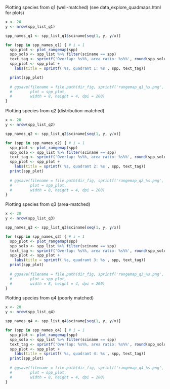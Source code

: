 Plotting species from q1 (well-matched) (see data_explore_quadmaps.html for plots)

```r

x <- 20
y <- nrow(spp_list_q1)

spp_names_q1 <- spp_list_q1$sciname[seq(1, y, y/x)]

for (spp in spp_names_q1) { # i = 1
  spp_plot <- plot_rangemap(spp)
  spp_solo <- spp_list %>% filter(sciname == spp)
  text_tag <- sprintf('Overlap: %s%%, area ratio: %s%%', round(spp_solo$sm_perc, 1), round(spp_solo$area_ratio, 1))
  spp_plot <- spp_plot +
    labs(title = sprintf('%s, quadrant 1: %s', spp, text_tag))

  print(spp_plot)
  
  # ggsave(filename = file.path(dir_fig, sprintf('rangemap_q1_%s.png', str_replace(tolower(spp), ' ', '_'))),
  #        plot = spp_plot, 
  #        width = 8, height = 4, dpi = 200)
}

```

Plotting species from q2 (distribution-matched)
```r

x <- 20
y <- nrow(spp_list_q2)

spp_names_q2 <- spp_list_q2$sciname[seq(1, y, y/x)]

for (spp in spp_names_q2) { # i = 1
  spp_plot <- plot_rangemap(spp)
  spp_solo <- spp_list %>% filter(sciname == spp)
  text_tag <- sprintf('Overlap: %s%%, area ratio: %s%%', round(spp_solo$sm_perc, 1), round(spp_solo$area_ratio, 1))
  spp_plot <- spp_plot +
    labs(title = sprintf('%s, quadrant 2: %s', spp, text_tag))
  print(spp_plot)
  
  # ggsave(filename = file.path(dir_fig, sprintf('rangemap_q2_%s.png', str_replace(tolower(spp), ' ', '_'))),
  #        plot = spp_plot, 
  #        width = 8, height = 4, dpi = 200)
}


```


Plotting species from q3 (area-matched)
```r

x <- 20
y <- nrow(spp_list_q3)

spp_names_q3 <- spp_list_q3$sciname[seq(1, y, y/x)]

for (spp in spp_names_q3) { # i = 1
  spp_plot <- plot_rangemap(spp)
  spp_solo <- spp_list %>% filter(sciname == spp)
  text_tag <- sprintf('Overlap: %s%%, area ratio: %s%%', round(spp_solo$sm_perc, 1), round(spp_solo$area_ratio, 1))
  spp_plot <- spp_plot +
    labs(title = sprintf('%s, quadrant 3: %s', spp, text_tag))
  print(spp_plot)
  
  # ggsave(filename = file.path(dir_fig, sprintf('rangemap_q3_%s.png', str_replace(tolower(spp), ' ', '_'))),
  #        plot = spp_plot, 
  #        width = 8, height = 4, dpi = 200)
}


```

Plotting species from q4 (poorly matched)
```r

x <- 20
y <- nrow(spp_list_q4)

spp_names_q4 <- spp_list_q4$sciname[seq(1, y, y/x)]

for (spp in spp_names_q4) { # i = 1
  spp_plot <- plot_rangemap(spp)
  spp_solo <- spp_list %>% filter(sciname == spp)
  text_tag <- sprintf('Overlap: %s%%, area ratio: %s%%', round(spp_solo$sm_perc, 1), round(spp_solo$area_ratio, 1))
  spp_plot <- spp_plot +
    labs(title = sprintf('%s, quadrant 4: %s', spp, text_tag))
  print(spp_plot)
  
  # ggsave(filename = file.path(dir_fig, sprintf('rangemap_q4_%s.png', str_replace(tolower(spp), ' ', '_'))),
  #        plot = spp_plot, 
  #        width = 8, height = 4, dpi = 200)
}


```
